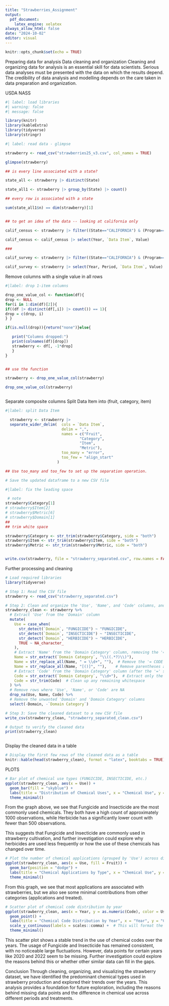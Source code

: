 ```yaml
---
title: "Strawberries_Assignment"
output: 
  pdf_document:
    latex_engine: xelatex
always_allow_html: false
date: "2024-10-02"
editor: visual
---
```



```r
knitr::opts_chunk$set(echo = TRUE)
```

Preparing data for analysis
Data cleaning and organization
Cleaning and organizing data for analysis is an essential skill for data scientists. Serious data analyses must be presented with the data on which the results depend. The credibility of data analysis and modelling depends on the care taken in data preparation and organization.

USDA NASS
```r
#| label: load libraries
#| warning: false
#| message: false

library(knitr)  
library(kableExtra)
library(tidyverse)
library(stringr)

#| label: read data - glimpse 

strawberry <- read_csv("strawberries25_v3.csv", col_names = TRUE)

glimpse(strawberry)

```

```r

## is every line associated with a state?

state_all <- strawberry |> distinct(State)

state_all1 <- strawberry |> group_by(State) |> count()

## every row is associated with a state

sum(state_all1$n) == dim(strawberry)[1]


## to get an idea of the data -- looking at california only

calif_census <- strawberry |> filter((State=="CALIFORNIA") & (Program=="CENSUS"))

calif_census <- calif_census |> select(Year, `Data Item`, Value)

### 

calif_survey <- strawberry |> filter((State=="CALIFORNIA") & (Program=="SURVEY"))

calif_survey <- strawberry |> select(Year, Period, `Data Item`, Value)


```
Remove columns with a single value in all rows
```r
#|label: drop 1-item columns

drop_one_value_col <- function(df){
drop <- NULL
for(i in 1:dim(df)[2]){
if((df |> distinct(df[,i]) |> count()) == 1){
drop = c(drop, i)
} }

if(is.null(drop)){return("none")}else{

   print("Columns dropped:")
   print(colnames(df)[drop])
   strawberry <- df[, -1*drop]
   }
}


## use the function

strawberry <- drop_one_value_col(strawberry)

drop_one_value_col(strawberry)



```

Separate composite columns
Split Data Item into (fruit, category, item)
```r
#|label: split Data Item

  strawberry <- strawberry |>
  separate_wider_delim(  cols = `Data Item`,
                         delim = ",",
                         names = c("Fruit",
                                 "Category",
                                 "Item",
                                 "Metric"),
                         too_many = "error",
                         too_few = "align_start"
                       )

## Use too_many and too_few to set up the separation operation.

# Save the updated dataframe to a new CSV file

#|label: fix the leading space

 # note
strawberry$Category[1]
# strawberry$Item[2]
# strawberry$Metric[6]
# strawberry$Domain[1]
## 
## trim white space 

strawberry$Category <- str_trim(strawberry$Category, side = "both")
strawberry$Item <- str_trim(strawberry$Item, side = "both")
strawberry$Metric <- str_trim(strawberry$Metric, side = "both")


write.csv(strawberry, file = "strawberry_separated.csv", row.names = FALSE)

```

Further processing and cleaning

```r
# Load required libraries
library(tidyverse)

# Step 1: Read the CSV file
strawberry <- read_csv("strawberry_separated.csv")

# Step 2: Clean and organize the 'Use', 'Name', and 'Code' columns, and remove 'Domain' and 'Domain Category'
strawberry_clean <- strawberry %>%
  # Extract 'Use' from the 'Domain' column
  mutate(
    Use = case_when(
      str_detect(`Domain`, "FUNGICIDE") ~ "FUNGICIDE",
      str_detect(`Domain`, "INSECTICIDE") ~ "INSECTICIDE",
      str_detect(`Domain`, "HERBICIDE") ~ "HERBICIDE",
      TRUE ~ NA_character_
    ),
    # Extract 'Name' from the 'Domain Category' column, removing the '= CODE' part
    Name = str_extract(`Domain Category`, "\\((.*?)\\)"),
    Name = str_replace_all(Name, " = \\d+", ""),  # Remove the '= CODE' part
    Name = str_replace_all(Name, "[()]", ""),    # Remove parentheses around 'Name'
    # Extract 'Code' from the 'Domain Category' column (after the '=' sign)
    Code = str_extract(`Domain Category`, "\\d+"),  # Extract only the numeric part of the code
    Code = str_trim(Code)  # Clean up any remaining whitespace
  ) %>%
  # Remove rows where 'Use', 'Name', or 'Code' are NA
  drop_na(Use, Name, Code) %>%
  # Remove the unwanted 'Domain' and 'Domain Category' columns
  select(-Domain, -`Domain Category`) 

# Step 3: Save the cleaned dataset to a new CSV file
write_csv(strawberry_clean, "strawberry_separated_clean.csv")

# Output to verify the cleaned data
print(strawberry_clean)



```

Display the cleaned data in a table
```r
# Display the first few rows of the cleaned data as a table
knitr::kable(head(strawberry_clean), format = "latex", booktabs = TRUE)
```

PLOTS
```r
# Bar plot of chemical use types (FUNGICIDE, INSECTICIDE, etc.)
ggplot(strawberry_clean, aes(x = Use)) +
  geom_bar(fill = "skyblue") +
  labs(title = "Distribution of Chemical Uses", x = "Chemical Use", y = "Count") +
  theme_minimal()
```
From the graph above, we see that Fungicide and Insecticide are the most commonly used chemicals. They both have a high count of approximately 1000 observations, while Herbicide has a significantly lower count with fewer than 500 observations.

This suggests that Fungicide and Insecticide are commonly used in strawberry cultivation, and further investigation could explore why herbicides are used less frequently or how the use of these chemicals has changed over time.

```r
# Plot the number of chemical applications (grouped by 'Use') across different measurement types
ggplot(strawberry_clean, aes(x = Use, fill = Fruit)) +
  geom_bar(position = "dodge") +
  labs(title = "Chemical Applications by Type", x = "Chemical Use", y = "Count", fill = "Fruit") +
  theme_minimal()
```
From this graph, we see that most applications are associated with strawberries, but we also see some minimal contributions from other categories (applications and treated).

```r
# Scatter plot of chemical code distribution by year
ggplot(strawberry_clean, aes(x = Year, y = as.numeric(Code), color = Use)) +
  geom_point() +
  labs(title = "Chemical Code Distribution by Year", x = "Year", y = "Chemical Code") +
  scale_y_continuous(labels = scales::comma) +  # This will format the y-axis with commas instead of scientific notation
  theme_minimal()
```
This scatter plot shows a stable trend in the use of chemical codes over the years. The usage of Fungicide and Insecticide has remained consistent, with no noticeable large fluctuations. However, data points for certain years like 2020 and 2022 seem to be missing. Further investigation could explore the reasons behind this or whether other similar data can fill in the gaps.

Conclusion
Through cleaning, organizing, and visualizing the strawberry dataset, we have identified the predominant chemical types used in strawberry production and explored their trends over the years. This analysis provides a foundation for future exploration, including the reasons behind missing data points and the difference in chemical use across different periods and treatments.